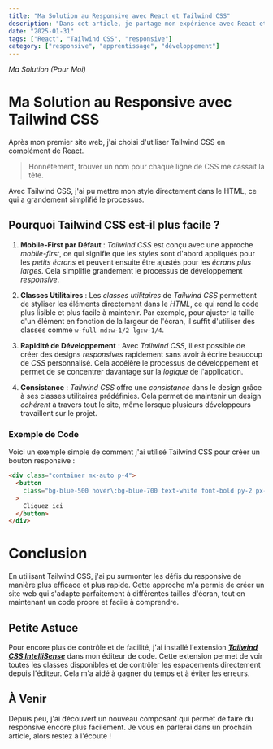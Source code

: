 ```yaml
---
title: "Ma Solution au Responsive avec React et Tailwind CSS"
description: "Dans cet article, je partage mon expérience avec React et Tailwind CSS pour créer mon premier site web responsive, avec projets et conseils à l’appui."
date: "2025-01-31"
tags: ["React", "Tailwind CSS", "responsive"]
category: ["responsive", "apprentissage", "développement"]
---
```


_Ma Solution (Pour Moi)_

# Ma Solution au Responsive avec Tailwind CSS

Après mon premier site web, j'ai choisi d'utiliser Tailwind CSS en complément de React.

> Honnêtement, trouver un nom pour chaque ligne de CSS me cassait la tête.

Avec Tailwind CSS, j'ai pu mettre mon style directement dans le HTML, ce qui a grandement simplifié le processus.

## Pourquoi Tailwind CSS est-il plus facile ?

1. **Mobile-First par Défaut** : _Tailwind CSS_ est conçu avec une approche _mobile-first_, ce qui signifie que les styles sont d'abord appliqués pour les _petits écrans_ et peuvent ensuite être ajustés pour les _écrans plus larges_. Cela simplifie grandement le processus de développement _responsive_.

2. **Classes Utilitaires** : Les _classes utilitaires_ de _Tailwind CSS_ permettent de styliser les éléments directement dans le _HTML_, ce qui rend le code plus lisible et plus facile à maintenir. Par exemple, pour ajuster la taille d'un élément en fonction de la largeur de l'écran, il suffit d'utiliser des classes comme `w-full md:w-1/2 lg:w-1/4`.

3. **Rapidité de Développement** : Avec _Tailwind CSS_, il est possible de créer des designs _responsives_ rapidement sans avoir à écrire beaucoup de _CSS_ personnalisé. Cela accélère le processus de développement et permet de se concentrer davantage sur la _logique_ de l'application.

4. **Consistance** : _Tailwind CSS_ offre une _consistance_ dans le design grâce à ses classes utilitaires prédéfinies. Cela permet de maintenir un design _cohérent_ à travers tout le site, même lorsque plusieurs développeurs travaillent sur le projet.

### Exemple de Code

Voici un exemple simple de comment j'ai utilisé Tailwind CSS pour créer un bouton responsive :

```html
<div class="container mx-auto p-4">
  <button
    class="bg-blue-500 hover\:bg-blue-700 text-white font-bold py-2 px-4 rounded"
  >
    Cliquez ici
  </button>
</div>
```

# Conclusion

En utilisant Tailwind CSS, j'ai pu surmonter les défis du responsive de manière plus efficace et plus rapide. Cette approche m'a permis de créer un site web qui s'adapte parfaitement à différentes tailles d'écran, tout en maintenant un code propre et facile à comprendre.

## Petite Astuce

Pour encore plus de contrôle et de facilité, j'ai installé l'extension [**_Tailwind CSS IntelliSense_**](https://v1.tailwindcss.com/docs/intellisense) dans mon éditeur de code. Cette extension permet de voir toutes les classes disponibles et de contrôler les espacements directement depuis l'éditeur. Cela m'a aidé à gagner du temps et à éviter les erreurs.

## À Venir

Depuis peu, j'ai découvert un nouveau composant qui permet de faire du responsive encore plus facilement. Je vous en parlerai dans un prochain article, alors restez à l'écoute !
